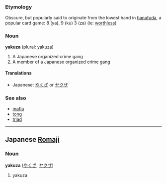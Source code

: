 ===Etymology===
Obscure, but popularly said to originate from the lowest hand in [[hanafuda]], a popular card game: 8 (ya), 9 (ku) 3 (za) (ie: [[worthless]])

===Noun===
'''yakuza''' (plural: yakuza)

# A Japanese organized crime gang
# A member of a Japanese organized crime gang

====Translations====
*Japanese: [[やくざ]] or [[ヤクザ]]

===See also===
*[[mafia]]
*[[tong]]
*[[triad]]

----

==Japanese [[Romaji]]==
===Noun===
'''yakuza''' ([[やくざ]], [[ヤクザ]])

# yakuza